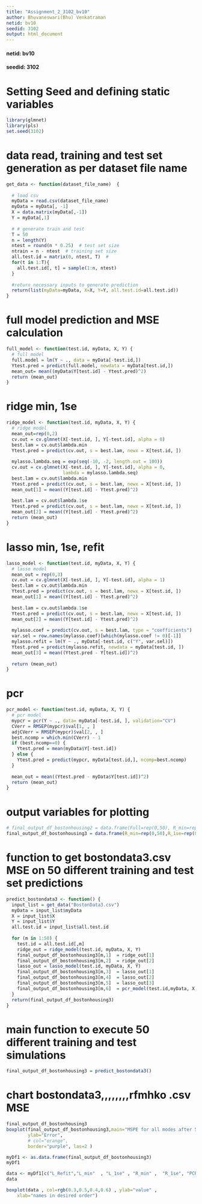 ```yaml
---
title: "Assignment_2_3102_bv10"
author: Bhuvaneswari(Bhu) Venkatraman
netid: bv10
seedid: 3102
output: html_document
---
```


#### netid: bv10

#### seedid: 3102

# Setting Seed and defining static variables


```r
library(glmnet) 
library(pls)
set.seed(3102)
```


# data read, training and test set generation as per dataset file name

```r
get_data <- function(dataset_file_name)  {
  
  # load csv
  myData = read.csv(dataset_file_name)
  myData = myData[, -1]
  X = data.matrix(myData[,-1])  
  Y = myData[,1] 
  
  # # generate train and test
  T = 50
  n = length(Y)
  ntest = round(n * 0.25)  # test set size
  ntrain = n - ntest  # training set size
  all.test.id = matrix(0, ntest, T)  #
  for(t in 1:T){
    all.test.id[, t] = sample(1:n, ntest)
  }
  
  #return necessary inputs to generate prediction
  return(list(myData=myData, X=X, Y=Y, all.test.id=all.test.id))
}
```

# full model prediction and MSE calculation

```r
full_model <- function(test.id, myData, X, Y) {
  # full model
  full.model = lm(Y ~ ., data = myData[-test.id,])
  Ytest.pred = predict(full.model, newdata = myData[test.id,])
  mean_out= mean((myData$Y[test.id] - Ytest.pred)^2)
  return (mean_out)
}
```


# ridge min, 1se

```r
ridge_model <- function(test.id, myData, X, Y) {
  # ridge model
  mean_out=rep(0,2)
  cv.out = cv.glmnet(X[-test.id, ], Y[-test.id], alpha = 0)
  best.lam = cv.out$lambda.min
  Ytest.pred = predict(cv.out, s = best.lam, newx = X[test.id, ])
  
  mylasso.lambda.seq = exp(seq(-10, -2, length.out = 100))
  cv.out = cv.glmnet(X[-test.id, ], Y[-test.id], alpha = 0, 
                     lambda = mylasso.lambda.seq)
  best.lam = cv.out$lambda.min
  Ytest.pred = predict(cv.out, s = best.lam, newx = X[test.id, ])
  mean_out[1] = mean((Y[test.id] - Ytest.pred)^2)
  
  best.lam = cv.out$lambda.1se
  Ytest.pred = predict(cv.out, s = best.lam, newx = X[test.id, ])
  mean_out[2] = mean((Y[test.id] - Ytest.pred)^2)
  return (mean_out)
}
```


# lasso min, 1se, refit

```r
lasso_model <- function(test.id, myData, X, Y) {
  # lasso model
  mean_out = rep(0,3)
  cv.out = cv.glmnet(X[-test.id, ], Y[-test.id], alpha = 1)
  best.lam = cv.out$lambda.min
  Ytest.pred = predict(cv.out, s = best.lam, newx = X[test.id, ])
  mean_out[1] = mean((Y[test.id] - Ytest.pred)^2)
  
  best.lam = cv.out$lambda.1se
  Ytest.pred = predict(cv.out, s = best.lam, newx = X[test.id, ])
  mean_out[2] = mean((Y[test.id] - Ytest.pred)^2)
  
  mylasso.coef = predict(cv.out, s = best.lam, type = "coefficients")
  var.sel = row.names(mylasso.coef)[which(mylasso.coef != 0)[-1]]
  mylasso.refit = lm(Y ~ ., myData[-test.id, c("Y", var.sel)])
  Ytest.pred = predict(mylasso.refit, newdata = myData[test.id, ])
  mean_out[3] = mean((Ytest.pred - Y[test.id])^2)
  
  return (mean_out)
}
```


# pcr

```r
pcr_model <- function(test.id, myData, X, Y) {
  # pcr model
  mypcr = pcr(Y ~ ., data= myData[-test.id, ], validation="CV")
  CVerr = RMSEP(mypcr)$val[1, , ]
  adjCVerr = RMSEP(mypcr)$val[2, , ]
  best.ncomp = which.min(CVerr) - 1 
  if (best.ncomp==0) {
    Ytest.pred = mean(myData$Y[-test.id])
  } else {
    Ytest.pred = predict(mypcr, myData[test.id,], ncomp=best.ncomp)
  }
  
  mean_out = mean((Ytest.pred - myData$Y[test.id])^2)
  return (mean_out)
}
```


# output variables for plotting

```r
# final_output_df_bostonhousing2 = data.frame(Full=rep(0,50), R_min=rep(0,50),R_1se=rep(0,50), L_min=rep(0,50),L_1se=rep(0,50), L_Refit=rep(0,50),PCR=rep(0,50))
final_output_df_bostonhousing3 = data.frame(R_min=rep(0,50),R_1se=rep(0,50), L_min=rep(0,50),L_1se=rep(0,50), L_Refit=rep(0,50),PCR=rep(0,50))
```

# function to get bostondata3.csv MSE on 50 different training and test set predictions

```r
predict_bostondata3 <- function() {
  input_list = get_data("BostonData3.csv")
  myData = input_list$myData
  X = input_list$X
  Y = input_list$Y
  all.test.id = input_list$all.test.id
  
  for (m in 1:50) {
    test.id = all.test.id[,m] 
    ridge_out = ridge_model(test.id, myData, X, Y)
    final_output_df_bostonhousing3[m,1]  = ridge_out[1]
    final_output_df_bostonhousing3[m,2]  = ridge_out[2]
    lasso_out = lasso_model(test.id, myData, X, Y)
    final_output_df_bostonhousing3[m,3]  = lasso_out[1]
    final_output_df_bostonhousing3[m,4]  = lasso_out[2]
    final_output_df_bostonhousing3[m,5]  = lasso_out[3]
    final_output_df_bostonhousing3[m,6]  = pcr_model(test.id,myData, X, Y)
  }
  return(final_output_df_bostonhousing3)
}
```

# main function to execute 50 different training and test simulations

```r
final_output_df_bostonhousing3 = predict_bostondata3()
```

# chart bostondata3,,,,,,,,rfmhko .csv MSE

```r
final_output_df_bostonhousing3
boxplot(final_output_df_bostonhousing3,main="MSPE for all modes after 50 simulations",
        ylab="Error",
        # col="orange",
        border="purple", las=2 )
```

```r
myDf1 <- as.data.frame(final_output_df_bostonhousing3)
myDf1
```

```r
data <- myDf1[c("L_Refit","L_min"  , "L_1se" , "R_min" ,  "R_1se", "PCR" )]
data

boxplot(data , col=rgb(0.3,0.5,0.4,0.6) , ylab="value" , 
    xlab="names in desired order")
```

